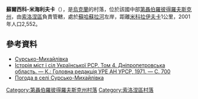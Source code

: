 {{coord|48|16|48|N|34|43|39|E|scale:30000_region:UA|display=title}}

'''蘇爾西科-米海利夫卡'''（{{lang-uk|Сурсько-Михайлівка}}），是[[烏克蘭|烏克蘭]]的村落，位於該國中部[[第聶伯羅彼得羅夫斯克州|第聶伯羅彼得羅夫斯克州]]，由[[索洛涅區|索洛涅區]]負責管轄，處於[[蘇哈蘇拉河|蘇哈蘇拉河]]左岸，距離[[米科拉伊夫卡_(第聶伯羅彼得羅夫斯克區)|米科拉伊夫卡]]1公里，2001年人口2,552。

==參考資料==
*[http://gska2.rada.gov.ua/pls/z7502/A005?rdat1=06.12.2007&rf7571=6500 Сурсько-Михайлівка]{{Dead link|date=2018年6月 |bot=InternetArchiveBot |fix-attempted=no }}
* [https://web.archive.org/web/20110118082656/http://www.igsu.org.ua/Dnepropetrovskaja.obl/Solonjanskij.rajon/Sursko-Mihajlovka.html Історія міст і сіл Української РСР. Том 4. Дніпропетровська область. — К.: Головна редакція УРЕ АН УРСР, 1971. — С. 700]
* [http://weather.in.ua/ua/dnepropetrovskaja/25556 Погода в селі Сурсько-Михайлівка] {{Wayback|url=http://weather.in.ua/ua/dnepropetrovskaja/25556 |date=20191209175912 }}

{{DEFAULTSORT:Сурсько-Михайлівка}}
[[Category:第聶伯羅彼得羅夫斯克州村落|Category:第聶伯羅彼得羅夫斯克州村落]]
[[Category:索洛涅區村落|Category:索洛涅區村落]]


{{Dnipropetrovsk-geo-stub}}